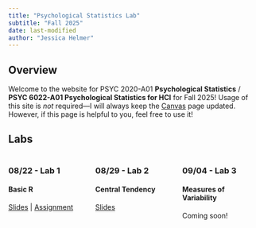 ```yaml
---
title: "Psychological Statistics Lab"
subtitle: "Fall 2025"
date: last-modified
author: "Jessica Helmer"
---
```


## Overview

Welcome to the website for PSYC 2020-A01 **Psychological Statistics** / **PSYC 6022-A01 Psychological Statistics for HCI** for Fall 2025! Usage of this site is *not* required—I will always keep the [Canvas](https://www.canvas.gatech.edu/) page updated. However, if this page is helpful to you, feel free to use it!

## Labs

:::: {.columns}

::: {.column width=33%}
### 08/22 - Lab 1
#### Basic R
[Slides](./slides/Lab 1 - Basic R/PSYC2020L Lab 1.qmd) | [Assignment](/assignments/PSYC2020L Assignment 1.rmd)
:::

::: {.column width=33%}
### 08/29 - Lab 2
#### Central Tendency
[Slides](/slides/Lab 2 - Central Tendency/PSYC2020L Lab 2.qmd)
<!-- | [Assignment](/assignments/PSYC2020L Assignment 2.rmd) -->
:::

::: {.column width=33%}
### 09/04 - Lab 3
#### Measures of Variability
Coming soon!
:::

::::


